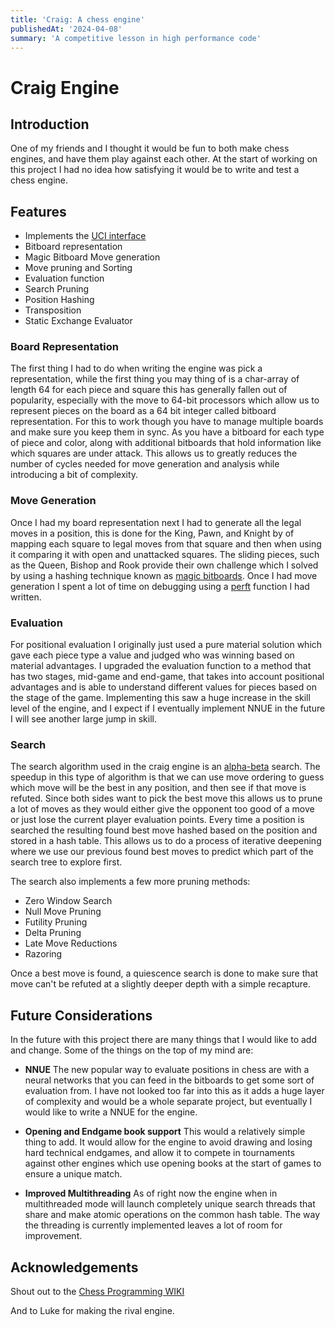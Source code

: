 ```yaml
---
title: 'Craig: A chess engine'
publishedAt: '2024-04-08'
summary: 'A competitive lesson in high performance code'
---
```


# Craig Engine

## Introduction

One of my friends and I thought it would be fun to both make chess engines, 
and have them play against each other.
At the start of working on this project I had no idea how satisfying it would be to 
write and test a chess engine.

## Features

- Implements the [UCI interface](https://gist.github.com/DOBRO/2592c6dad754ba67e6dcaec8c90165bf)
- Bitboard representation
- Magic Bitboard Move generation
- Move pruning and Sorting
- Evaluation function
- Search Pruning
- Position Hashing
- Transposition
- Static Exchange Evaluator

### Board Representation

The first thing I had to do when writing the engine was pick a representation, 
while the first thing you may thing of is a char-array of length 64 for each piece and square
this has generally fallen out of popularity, especially with the move to 64-bit processors
which allow us to represent pieces on the board as a 64 bit integer called
bitboard representation. For this to work though you have to manage multiple boards and make 
sure you keep them in sync. As you have a bitboard for each type of piece and color, along with
additional bitboards that hold information like which squares are under attack.
This allows us to greatly reduces the number of cycles needed for move generation and analysis
while introducing a bit of complexity.

### Move Generation

Once I had my board representation next I had  to generate all the legal moves in a position,
this is done for the King, Pawn, and Knight by of mapping each square to legal moves from that square and
then when using it comparing it with open and unattacked squares. The sliding pieces, such as the Queen, Bishop and Rook
provide their own challenge which I solved by using a hashing technique known as 
[magic bitboards](https://www.chessprogramming.org/Magic_Bitboards). Once I had move generation I spent a lot 
of time on debugging using a [perft](https://www.chessprogramming.org/Perft) function I had written.

### Evaluation

For positional evaluation I originally just used a pure material solution which gave each piece type
a value and judged who was winning based on material advantages. I upgraded the evaluation function to a 
method that has two stages, mid-game and end-game, that takes into account positional advantages
and is able to understand different values for pieces based on the stage of the game. Implementing this
saw a huge increase in the skill level of the engine, and I expect if I eventually implement NNUE
in the future I will see another large jump in skill.

### Search

The search algorithm used in the craig engine is an [alpha-beta](https://en.wikipedia.org/wiki/Alpha–beta_pruning) search.
The speedup in this type of algorithm is that we can use move ordering to guess which move will be
the best in any position, and then see if that move is refuted. Since both sides want to pick the best move this 
allows us to prune a lot of moves as they would either give the opponent too good of a move or just lose the current
player evaluation points. Every time a position is searched the resulting found best move hashed based on the position
and stored in a hash table. This allows us to do a process of iterative deepening where we use our previous
found best moves to predict which part of the search tree to explore first.

The search also implements a few more pruning methods:
- Zero Window Search
- Null Move Pruning
- Futility Pruning
- Delta Pruning
- Late Move Reductions
- Razoring

Once a best move is found, a quiescence search is done to make sure that move can't be refuted at a slightly deeper depth
with a simple recapture. 

## Future Considerations

In the future with this project there are many things that I would like to add and change.
Some of the things on the top of my mind are:

- **NNUE** The new popular way to evaluate positions in chess are with a neural networks that you 
can feed in the bitboards to get some sort of evaluation from. I have not looked too far into this
as it adds a huge layer of complexity and would be a whole separate project, but eventually I would
like to write a NNUE for the engine.

- **Opening and Endgame book support** This would a relatively simple thing to add. It would allow
for the engine to avoid drawing and losing hard technical endgames, and allow it to compete in tournaments
against other engines which use opening books at the start of games to ensure a unique match.

- **Improved Multithreading** As of right now the engine when in multithreaded mode will launch
completely unique search threads that share and make atomic operations on the common hash table. The way
the threading is currently implemented leaves a lot of room for improvement.

## Acknowledgements

Shout out to the [Chess Programming WIKI](https://chessprogramming.org/)

And to Luke for making the rival engine.